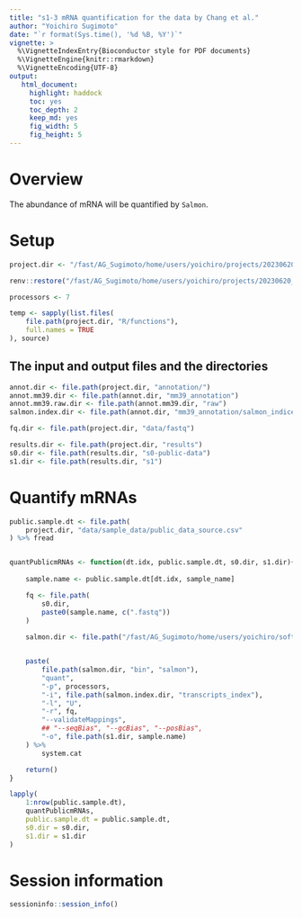 ```yaml
---
title: "s1-3 mRNA quantification for the data by Chang et al."
author: "Yoichiro Sugimoto"
date: "`r format(Sys.time(), '%d %B, %Y')`"
vignette: >
  %\VignetteIndexEntry{Bioconductor style for PDF documents}
  %\VignetteEngine{knitr::rmarkdown}
  %\VignetteEncoding{UTF-8}
output:
   html_document:
     highlight: haddock
     toc: yes
     toc_depth: 2
     keep_md: yes
     fig_width: 5
     fig_height: 5
---
```


# Overview

The abundance of mRNA will be quantified by `Salmon`.


# Setup


```r

project.dir <- "/fast/AG_Sugimoto/home/users/yoichiro/projects/20230620_Phd2KO_in_AM_and_CB"

renv::restore("/fast/AG_Sugimoto/home/users/yoichiro/projects/20230620_Phd2KO_in_AM_and_CB/R")

processors <- 7

temp <- sapply(list.files(
    file.path(project.dir, "R/functions"),
    full.names = TRUE
), source)


```

## The input and output files and the directories

```r

annot.dir <- file.path(project.dir, "annotation/")
annot.mm39.dir <- file.path(annot.dir, "mm39_annotation")
annot.mm39.raw.dir <- file.path(annot.mm39.dir, "raw")
salmon.index.dir <- file.path(annot.dir, "mm39_annotation/salmon_indices/") 

fq.dir <- file.path(project.dir, "data/fastq")

results.dir <- file.path(project.dir, "results")
s0.dir <- file.path(results.dir, "s0-public-data")
s1.dir <- file.path(results.dir, "s1")


```

# Quantify mRNAs


```r

public.sample.dt <- file.path(
    project.dir, "data/sample_data/public_data_source.csv"
) %>% fread


quantPublicmRNAs <- function(dt.idx, public.sample.dt, s0.dir, s1.dir){
    
    sample.name <- public.sample.dt[dt.idx, sample_name]

    fq <- file.path(
        s0.dir,
        paste0(sample.name, c(".fastq"))
    )
    
    salmon.dir <- file.path("/fast/AG_Sugimoto/home/users/yoichiro/software/from_source/salmon-1.9.0_linux_x86_64")


    paste(
        file.path(salmon.dir, "bin", "salmon"),
        "quant",
        "-p", processors,
        "-i", file.path(salmon.index.dir, "transcripts_index"),
        "-l", "U",
        "-r", fq,
        "--validateMappings",
        ## "--seqBias", "--gcBias", "--posBias",
        "-o", file.path(s1.dir, sample.name)
    ) %>%
        system.cat

    return()
}

lapply(
    1:nrow(public.sample.dt),
    quantPublicmRNAs,
    public.sample.dt = public.sample.dt,
    s0.dir = s0.dir,
    s1.dir = s1.dir
)

```

# Session information

```r

sessioninfo::session_info()

```
